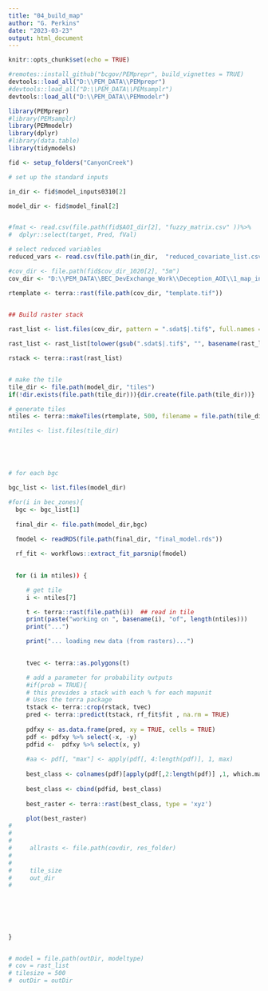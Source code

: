 ```yaml
---
title: "04_build_map"
author: "G. Perkins"
date: "2023-03-23"
output: html_document
---
```


```r
knitr::opts_chunk$set(echo = TRUE)

```

```r
#remotes::install_github("bcgov/PEMprepr", build_vignettes = TRUE)
devtools::load_all("D:\\PEM_DATA\\PEMprepr")
#devtools::load_all("D:\\PEM_DATA\\PEMsamplr")
devtools::load_all("D:\\PEM_DATA\\PEMmodelr")

library(PEMprepr)
#library(PEMsamplr)
library(PEMmodelr)
library(dplyr)
#library(data.table)
library(tidymodels)

fid <- setup_folders("CanyonCreek")

```


```r
# set up the standard inputs 

in_dir <- fid$model_inputs0310[2]

model_dir <- fid$model_final[2]


#fmat <- read.csv(file.path(fid$AOI_dir[2], "fuzzy_matrix.csv" ))%>%
#  dplyr::select(target, Pred, fVal)

# select reduced variables
reduced_vars <- read.csv(file.path(in_dir,  "reduced_covariate_list.csv")) %>% pull()

#cov_dir <- file.path(fid$cov_dir_1020[2], "5m")
cov_dir <- "D:\\PEM_DATA\\BEC_DevExchange_Work\\Deception_AOI\\1_map_inputs\\covariates\\5m"

rtemplate <- terra::rast(file.path(cov_dir, "template.tif"))
  

## Build raster stack 

rast_list <- list.files(cov_dir, pattern = ".sdat$|.tif$", full.names = T, recursive = T)

rast_list <- rast_list[tolower(gsub(".sdat$|.tif$", "", basename(rast_list))) %in% tolower(reduced_vars)]

rstack <- terra::rast(rast_list)


# make the tile 
tile_dir <- file.path(model_dir, "tiles")
if(!dir.exists(file.path(tile_dir))){dir.create(file.path(tile_dir))} 

# generate tiles 
ntiles <- terra::makeTiles(rtemplate, 500, filename = file.path(tile_dir, "tile_.tif"),  na.rm=FALSE, overwrite = FALSE)

#ntiles <- list.files(tile_dir)





# for each bgc 

bgc_list <- list.files(model_dir)

#for(i in bec_zones){
  bgc <- bgc_list[1]
  
  final_dir <- file.path(model_dir,bgc)
  
  fmodel <- readRDS(file.path(final_dir, "final_model.rds"))

  rf_fit <- workflows::extract_fit_parsnip(fmodel)

  
  for (i in ntiles)) {

     # get tile
     i <- ntiles[7]

     t <- terra::rast(file.path(i))  ## read in tile
     print(paste("working on ", basename(i), "of", length(ntiles)))
     print("...")

     print("... loading new data (from rasters)...")

     
     tvec <- terra::as.polygons(t)

     # add a parameter for probability outputs 
     #if(prob = TRUE){
     # this provides a stack with each % for each mapunit
     # Uses the terra package 
     tstack <- terra::crop(rstack, tvec)
     pred <- terra::predict(tstack, rf_fit$fit , na.rm = TRUE)
     
     pdfxy <- as.data.frame(pred, xy = TRUE, cells = TRUE)
     pdf <- pdfxy %>% select(-x, -y)
     pdfid <-  pdfxy %>% select(x, y)
     
     #aa <- pdf[, "max"] <- apply(pdf[, 4:length(pdf)], 1, max)
     
     best_class <- colnames(pdf)[apply(pdf[,2:length(pdf)] ,1, which.max)]
     
     best_class <- cbind(pdfid, best_class)
     
     best_raster <- terra::rast(best_class, type = 'xyz')

     plot(best_raster)
#
#
#
#     allrasts <- file.path(covdir, res_folder)
#
#
#     tile_size
#     out_dir
#
  
  
  
  

  
}


# model = file.path(outDir, modeltype)
# cov = rast_list
# tilesize = 500
#  outDir = outDir






```
